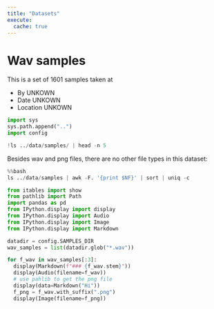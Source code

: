 ```yaml
---
title: "Datasets"
execute: 
  cache: true
---
```


# Wav samples

This is a set of 1601 samples taken at 

- By UNKOWN
- Date UNKOWN
- Location UNKOWN


```python
import sys
sys.path.append("..")
import config

!ls ../data/samples/ | head -n 5
```

Besides wav and png files, there are no other file types in this dataset:
```python
%%bash
ls ../data/samples | awk -F. '{print $NF}' | sort | uniq -c
```


```python
from itables import show
from pathlib import Path
import pandas as pd
from IPython.display import display
from IPython.display import Audio
from IPython.display import Image
from IPython.display import Markdown

datadir = config.SAMPLES_DIR
wav_samples = list(datadir.glob("*.wav"))

for f_wav in wav_samples[:3]:
  display(Markdown(f"### {f_wav.stem}"))
  display(Audio(filename=f_wav))
  # use pahlib to get the png file
  display(data=Markdown("Hi"))
  f_png = f_wav.with_suffix(".png")
  display(Image(filename=f_png))
```





